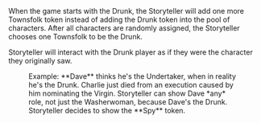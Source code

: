 <Callout type="info">
  When the game starts with the Drunk, the Storyteller will add one more Townsfolk token instead of adding the Drunk token into the pool of characters. After all characters are randomly assigned, the Storyteller chooses one Townsfolk to be the Drunk.

  Storyteller will interact with the Drunk player as if they were the character they originally saw.
</Callout>

<figure>
  <ImageZoom src="/examples/drunk.png" width={600} height={600} />
  <figcaption>Example: **Dave** thinks he's the Undertaker, when in reality he's the Drunk. Charlie just died from an execution caused by him nominating the Virgin. Storyteller can show Dave *any* role, not just the Washerwoman, because Dave's the Drunk. Storyteller decides to show the **Spy** token.</figcaption>
</figure>
